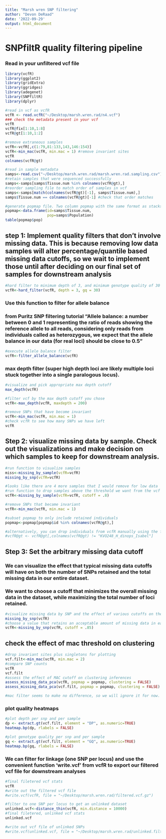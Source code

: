 ```yaml
---
title: "Marsh wren SNP filtering"
author: "Devon DeRaad"
date: '2022-09-29'
output: html_document
---
```


# SNPfiltR quality filtering pipeline
### Read in your unfiltered vcf file
```r
library(vcfR)
library(ggplot2)
library(gridExtra)
library(ggridges)
library(adegenet)
library(SNPfiltR)
library(dplyr)

#read in vcf as vcfR
vcfR <- read.vcfR("~/Desktop/marsh.wren.rad/n4.vcf")
### check the metadata present in your vcf
vcfR
vcfR@fix[1:10,1:8]
vcfR@gt[1:10,1:2]

#remove extraneous samples
vcfR<-vcfR[,c(1:79,81:133,143,146:154)]
vcfR<-min_mac(vcfR, min.mac = 1) #remove invariant sites
vcfR
colnames(vcfR@gt)

#read in sample metadata
samps<-read.csv("~/Desktop/marsh.wren.rad/marsh.wren.rad.sampling.csv")
#retain samples that were sequenced successfully
samps<-samps[samps$Tissue.num %in% colnames(vcfR@gt),]
#reorder sampling file to match order of samples in vcf
samps<-samps[match(colnames(vcfR@gt)[-1], samps$Tissue.num),]
samps$Tissue.num == colnames(vcfR@gt)[-1] #check that order matches

#generate popmap file. Two column popmap with the same format as stacks, and the columns must be named 'id' and 'pop'
popmap<-data.frame(id=samps$Tissue.num,
                   pop=samps$Population)
table(popmap$pop)
```

## step 1: Implement quality filters that don't involve missing data. This is because removing low data samples will alter percentage/quantile based missing data cutoffs, so we wait to implement those until after deciding on our final set of samples for downstream analysis
```r
#hard filter to minimum depth of 3, and minimum genotype quality of 30
vcfR<-hard_filter(vcfR, depth = 3, gq = 30)
```

### Use this function to filter for allele balance
### from Puritz SNP filtering tutorial "Allele balance: a number between 0 and 1 representing the ratio of reads showing the reference allele to all reads, considering only reads from individuals called as heterozygous, we expect that the allele balance in our data (for real loci) should be close to 0.5"
```r
#execute allele balance filter
vcfR<-filter_allele_balance(vcfR)
```

### max depth filter (super high depth loci are likely multiple loci stuck together into a single paralogous locus).
```r
#visualize and pick appropriate max depth cutoff
max_depth(vcfR)

#filter vcf by the max depth cutoff you chose
vcfR<-max_depth(vcfR, maxdepth = 200)
```

```r
#remove SNPs that have become invariant
vcfR<-min_mac(vcfR, min.mac = 1)
#check vcfR to see how many SNPs we have left
vcfR
```

## Step 2: visualize missing data by sample. Check out the visualizations and make decision on which samples to keep for downstream analysis.
```r
#run function to visualize samples
miss<-missing_by_sample(vcfR=vcfR)
missing_by_snp(vcfR=vcfR)

#looks like there are 4 more samples that I would remove for low data
#run function to drop samples above the threshold we want from the vcf
vcfR<-missing_by_sample(vcfR=vcfR, cutoff = .8)

#remove SNPs that became invariant
vcfR<-min_mac(vcfR, min.mac = 1)

#subset popmap to only include retained individuals
popmap<-popmap[popmap$id %in% colnames(vcfR@gt),]

#alternatively, you can drop individuals from vcfR manually using the following syntax, if a strict cutoff doesn't work for your dataset
#vcfR@gt <- vcfR@gt[,colnames(vcfR@gt) != "KVO248_H_dinops_Isabel"]
```

## Step 3: Set the arbitrary missing data cutoff
### We can visualize the effect that typical missing data cutoffs will have on both the number of SNPs retained and the total missing data in our entire dataset.
### We want to choose a cutoff that minimizes the overall missing data in the dataset, while maximizing the total number of loci retained.
```r
#visualize missing data by SNP and the effect of various cutoffs on the missingness of each sample
missing_by_snp(vcfR)
#choose a value that retains an acceptable amount of missing data in each sample, and maximizes SNPs retained while minimizing overall missing data, and filter vcf
vcfR<-missing_by_snp(vcfR, cutoff = .85)
```

## check the effect of mac threshold on clustering
```r
#drop invariant sites plus singletons for plotting
vcf.filt<-min_mac(vcfR, min.mac = 2)
#compare SNP counts
vcfR
vcf.filt
#assess the effect of MAC cutoff on clustering inferences
assess_missing_data_pca(vcfR, popmap = popmap, clustering = FALSE)
assess_missing_data_pca(vcf.filt, popmap = popmap, clustering = FALSE)

#mac filter seems to make no difference, so we will ignore it for now.
```

### plot quality heatmaps
```r
#plot depth per snp and per sample
dp <- extract.gt(vcf.filt, element = "DP", as.numeric=TRUE)
heatmap.bp(dp, rlabels = FALSE)

#plot genotype quality per snp and per sample
gq <- extract.gt(vcf.filt, element = "GQ", as.numeric=TRUE)
heatmap.bp(gq, rlabels = FALSE)
```

### We can filter for linkage (one SNP per locus) and use the convenient function 'write.vcf' from vcfR to export our filtered vcf file for downstream analyses
```r
#final filetered vcf stats
vcfR
#write out the filtered vcf file
#write.vcf(vcfR, file = "~/Desktop/marsh.wren.rad/filtered.vcf.gz")

#filter to one SNP per locus to get an unlinked dataset
unlinked.vcf<-distance_thin(vcfR, min.distance = 10000)
#final filetered, unlinked vcf stats
unlinked.vcf

#write out vcf file of unlinked SNPs
#write.vcf(unlinked.vcf, file = "~/Desktop/marsh.wren.rad/unlinked.filtered.vcf.gz")
```
